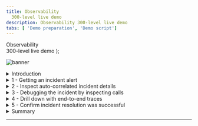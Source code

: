 ```yaml
---
title: Observability
  300-level live demo
description: Observability 300-level live demo
tabs: [ 'Demo preparation', 'Demo script']
---
```


  <span>
    Observability <br/> 300-level live demo
  </span> );

![banner](./images/AIOps_Observability_300_Script_GitHub_banner_8-3-21_short.jpg)

<span id="top"></span>

<details>

<summary>Introduction</summary>
<br/>

| **Starting point**     |      |
| :---                   | :--- |
| **Action**             | From sidebar menu, click on **Applications**. Choose **Robot Shop.** Click on the **Dependencies** tab. |
| **Narration**          | In this demo, I'll show how IBM Instana helps quickly identify, debug, and resolve an incident in a microservices-based application.|
| **Screenshot**         | &nbsp;  <br/> ![robot_shop_starting_point](./images/robot_shop_starting_point_600.png) |

<br/>

| **Context of the demo: robot shop application** |   |
| :---                   | :--- |
| **Action**             | Hover over a few of the icons to show info on what technology they are built on. |
| **Narration**          | To set the context, our application is called Stan's Robot Shop, and it uses various technologies such as Java, Python, and MySQL. <br/> <br/> This is a visualization of all the dependencies within the robot shop application. Instana automatically discovered the relationships between the services and correlated them into this dynamic graph. We can see how requests are moving through the application in real time. Instana is able to do this because it tracks every request that flows through the application. <br/> <br/> We can tell there are some problems with the application because several of the services are highlighted in yellow and red. <br/> <br/> But, you wouldn't normally be looking at the dashboard when something like this happens, so let me walk you through what it looks like from the SRE/IT operator's point of view when an incident occurs.|
| **Screenshot**         | &nbsp;  <br/> ![robot_shop_starting_point](./images/robot_shop_starting_point_600.png) |

<br/>

**[Go to top](#top)**

</details>

<details>

<summary>1 - Getting an incident alert</summary>
<br/>

| **1.1 - Automatically assessing events and alerts** |   |
| :---                   | :--- |
| **Action**             | Click on the **Events** icon (triangle) in sidebar menu. |
| **Narration**          |  We've just gotten an alert from Instana that there has been a sudden increase in erroneous calls on our 'discount' service, which is part of the robot shop application. <br/> <br/> Although I don't have it connected right now, the alert would show up via one of the configurable alert channels, like email, Microsoft Teams, Slack, and many others ([full list](https://www.instana.com/docs/events_alerts/alert-channels)). <br/> <br/> It's important to note here that you're not getting alerts for just anything. Instana automatically groups related events and issues into incidents. It determines that events and/or issues are related using the dynamic dependency graph that we just looked at. And Instana continuously assesses the groups of events and issues to determine which ones are impacting end users or posing an imminent risk of impacting end users. Those are the ones that Instana will alert on, so as a SRE/IT operator, you will not be interrupted constantly for things that are not very important. <br/> <br/> Let's go into the details for this incident. |
| **Screenshot**         | &nbsp;  <br/> ![sidebar_menu](./images/sidebar_menu_600.png) |

<br/>

**[Go to top](#top)**

</details>

<details>

<summary>2 - Inspect auto-correlated incident details</summary>
<br/>

| **2.1 - Gather information from incident detail page** |   |
| :---                   | :--- |
| **Action**             | Click on the incident called **Sudden increase in the number of erroneous calls** on the 'discount' service. |
| **Narration**          | Instana recognized that the sudden increase in the number of erroneous calls was something important to alert on, so we did not have to do any configuration or set thresholds in order to get this alert. We get key information right away when we come into this incident detail page. There's a timeline of the incident, the event that triggered Instana to create the incident, and all of the related events. |
| **Screenshot**         | &nbsp;  <br/> ![event_page](./images/event_page_600.png) <br/> <br/> Incident details screen: <br/> ![incident_details_screen](./images/incident_details_screen_600.png) |

<br/>

**[Go to top](#top)**

</details>

<details>

<summary>3 - Debugging the incident by inspecting calls</summary>
<br/>

| **3.1 - Understand the incident** |   |
| :---                   | :--- |
| **Action**             | Click on the event that says **Sudden increase in the number of erroneous calls**. Then, click **Analyze Calls**. |
| **Narration**          | By inspecting the related events, it looks like the abnormal termination of the MySQL database caused the problem. We can go into more detail about each call that failed to connect to the database, by choosing the event that relates to the sudden increase in erroneous calls, and going to analyze calls. Going into the actual trace for a request that resulted in an error will help us confirm that MySQL is really the source of the incident.|
| **Screenshot**         | &nbsp;  <br/> ![events](./images/events_600.png) |

<br/>

| **3.2 - Examine details** |   |
| :---                   | :--- |
| **Action**             | Click on the endpoint named **CONNECT** and then on the first call (also named **CONNECT**). |
| **Narration**          | All the calls are grouped by endpoint. There is only one endpoint here, but if there were multiple, you'd see a list here. Endpoints are automatically discovered and mapped by Instana. <br/> <br/> We can go into the details for each erroneous call to MySQL via this endpoint (CONNECT). |
| **Screenshot**         | &nbsp;  <br/> ![endpoint_connect](./images/endpoint_connect_600.png) |

<br/>

**[Go to top](#top)**

</details>

<details>

<summary>4 - Drill down with end-to-end traces</summary>
<br/>

| **4.1 - View call via visual dashboard** |   |
| :---                   | :--- |
| **Action**             | -- |
| **Narration**          | Let's take a look at the first call in the list. Clicking on an individual call takes us to a view of the call in context of the end-to-end trace. We can see where the request began and each call that was made along the way. The timeline view gives a quick overview of the time spent on each span, as well as key performance indicators, such as the number of erroneous calls in this trace, the number of warning logs, and total latency. <br/> <br/> Everything is presented in an easy-to-navigate visual dashboard, so we can drill into increasingly detailed information to pinpoint the problem, without using multiple tools or navigating back and forth to lots of dashboards. |
| **Screenshot**         | &nbsp;  <br/> ![call_timeline](./images/call_timeline_600.png) |

<br/>

| **4.2 - Understand the impact and source of the incident** |   |
| :---                   | :--- |
| **Action**             | Scroll down to the section labeled **Calls**. |
| **Narration**          | In the call stack, we can click on each span to see more information, including the complete stack trace. We can see the source, in this case the 'discount' service, and [scroll down] the destination, which in this case is CONNECT of MySQL. <br/> <br/> It's useful to have this context because we can easily see how the calls go from one service to another, just by clicking on them. We can also see how the error (red triangle) propagated up the call stack, in this case beginning with the MySQL database. <br/> <br/> So we can confirm that the root cause of the incident that affected the 'discount' service was with the MySQL database. The abnormal termination of the database caused a connection error, which then flowed back through the application. <br/> <br/> When we bring MySQL back online, it will fix the problem. |
| **Screenshot**         | &nbsp;  <br/> ![calls](./images/calls_600.png) |

<br/>

**[Go to top](#top)**

</details>

<details>

<summary>5 - Confirm incident resolution was successful</summary>
<br/>

| **5.1 - Metrics for the robot shop have returned to normal** |   |
| :---                   | :--- |
| **Action**             | Navigate to **Applications** in the sidebar menu, choose **Robot Shop**, and click on the **Summary** tab. Note: You should see that the call volume has increased, the number of erroneous calls decreased, and latency also decreased. <br/> <br/> Note: <br/> If you're giving the demo in real time, the incident should have reset itself by the time you're done demo'ing. If not, this part can be skipped. <br/> If you set the timeframe at the beginning of the demo, you can set it again to begin at 0:30 minutes past the hour and end at 0:45 minutes past the hour. |
| **Narration**          | Now that MySQL is working again, we can go back and confirm that the problems with the robot shop have been repaired. |
| **Screenshot**         | &nbsp;  <br/> ![robot_shop_summary_end](./images/robot_shop_summary_end_600.png) |

<br/>

**[Go to top](#top)**

</details>

<details>

<summary>Summary</summary>
<br/>

Now, we can see that the metrics for the robot shop have returned to normal: the call volume has increased again, the erroneous call rate has decreased, and latency has decreased.

<br/>

The 'Dependencies' tab is also showing that all the services are behaving normally.

<br/>

We've fixed the problem with the robot shop and restored normal service!

<br/>

Hopefully, you've seen that Instana can help make the process of identifying problems and finding the root cause of those problems very frictionless. Since Instana automates so many of the manual and labor-intensive aspects of the process, you can focus on getting other work done and not worry about instrumenting observability or constantly monitoring for problems. And when problems do arise, all the trace data is there at your fingertips to dig into.

<br/>

I'm happy to take any questions or go back to any part of the demo.

<br/>

**[Go to top](#top)**

</details>

***
